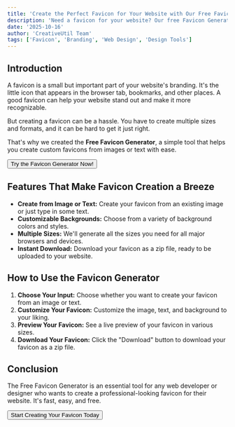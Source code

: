 ```yaml
---
title: 'Create the Perfect Favicon for Your Website with Our Free Favicon Generator'
description: 'Need a favicon for your website? Our free Favicon Generator helps you create custom favicons from images or text with a simple, intuitive interface. Includes various sizes and backgrounds.'
date: '2025-10-16'
author: 'CreativeUtil Team'
tags: ['Favicon', 'Branding', 'Web Design', 'Design Tools']
---
```



## Introduction

A favicon is a small but important part of your website's branding. It's the little icon that appears in the browser tab, bookmarks, and other places. A good favicon can help your website stand out and make it more recognizable.

But creating a favicon can be a hassle. You have to create multiple sizes and formats, and it can be hard to get it just right.

That's why we created the **Free Favicon Generator**, a simple tool that helps you create custom favicons from images or text with ease.

<div className="flex justify-center my-8">
  <Button asChild size="lg">
    <Link to="/tools/favicon-generator">Try the Favicon Generator Now!</Link>
  </Button>
</div>

## Features That Make Favicon Creation a Breeze

*   **Create from Image or Text:** Create your favicon from an existing image or just type in some text.
*   **Customizable Backgrounds:** Choose from a variety of background colors and styles.
*   **Multiple Sizes:** We'll generate all the sizes you need for all major browsers and devices.
*   **Instant Download:** Download your favicon as a zip file, ready to be uploaded to your website.

## How to Use the Favicon Generator

1.  **Choose Your Input:** Choose whether you want to create your favicon from an image or text.
2.  **Customize Your Favicon:** Customize the image, text, and background to your liking.
3.  **Preview Your Favicon:** See a live preview of your favicon in various sizes.
4.  **Download Your Favicon:** Click the "Download" button to download your favicon as a zip file.

## Conclusion

The Free Favicon Generator is an essential tool for any web developer or designer who wants to create a professional-looking favicon for their website. It's fast, easy, and free.

<div className="flex justify-center my-8">
  <Button asChild size="lg">
    <Link to="/tools/favicon-generator">Start Creating Your Favicon Today</Link>
  </Button>
</div>
